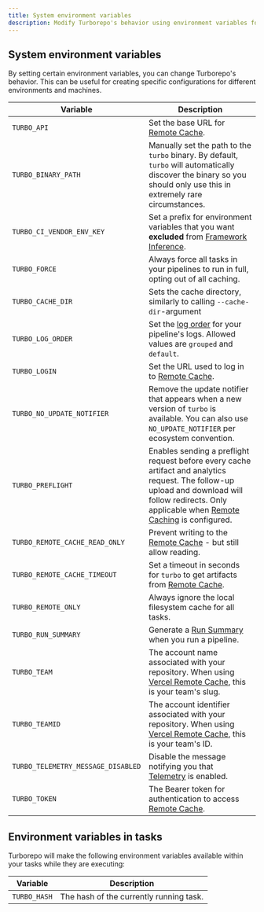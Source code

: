 ```yaml
---
title: System environment variables
description: Modify Turborepo's behavior using environment variables for different environments and machines.
---
```


## System environment variables

By setting certain environment variables, you can change Turborepo's behavior. This can be useful for creating specific configurations for different environments and machines.

| Variable                           | Description                                                                                                                                                                                                                                   |
| ---------------------------------- | --------------------------------------------------------------------------------------------------------------------------------------------------------------------------------------------------------------------------------------------- |
| `TURBO_API`                        | Set the base URL for [Remote Cache](/repo/docs/core-concepts/remote-caching).                                                                                                                                                                 |
| `TURBO_BINARY_PATH`                | Manually set the path to the `turbo` binary. By default, `turbo` will automatically discover the binary so you should only use this in extremely rare circumstances.                                                                          |
| `TURBO_CI_VENDOR_ENV_KEY`          | Set a prefix for environment variables that you want **excluded** from [Framework Inference](/repo/docs/core-concepts/caching/environment-variable-inputs#framework-inference).                                                               |
| `TURBO_FORCE`                      | Always force all tasks in your pipelines to run in full, opting out of all caching.                                                                                                                                                           |
| `TURBO_CACHE_DIR`                  | Sets the cache directory, similarly to calling `--cache-dir`-argument                                                                                                                                                                         |
| `TURBO_LOG_ORDER`                  | Set the [log order](https://turbo.build/repo/docs/reference/command-line-reference/run#--log-order) for your pipeline's logs. Allowed values are `grouped` and `default`.                                                                     |
| `TURBO_LOGIN`                      | Set the URL used to log in to [Remote Cache](/repo/docs/core-concepts/remote-caching).                                                                                                                                                        |
| `TURBO_NO_UPDATE_NOTIFIER`         | Remove the update notifier that appears when a new version of `turbo` is available. You can also use `NO_UPDATE_NOTIFIER` per ecosystem convention.                                                                                           |
| `TURBO_PREFLIGHT`                  | Enables sending a preflight request before every cache artifact and analytics request. The follow-up upload and download will follow redirects. Only applicable when [Remote Caching](/repo/docs/core-concepts/remote-caching) is configured. |
| `TURBO_REMOTE_CACHE_READ_ONLY`     | Prevent writing to the [Remote Cache](/repo/docs/core-concepts/remote-caching) - but still allow reading.                                                                                                                                     |
| `TURBO_REMOTE_CACHE_TIMEOUT`       | Set a timeout in seconds for `turbo` to get artifacts from [Remote Cache](/repo/docs/core-concepts/remote-caching).                                                                                                                           |
| `TURBO_REMOTE_ONLY`                | Always ignore the local filesystem cache for all tasks.                                                                                                                                                                                       |
| `TURBO_RUN_SUMMARY`                | Generate a [Run Summary](/repo/docs/reference/command-line-reference/run#--summarize) when you run a pipeline.                                                                                                                                |
| `TURBO_TEAM`                       | The account name associated with your repository. When using [Vercel Remote Cache](https://vercel.com/docs/monorepos/remote-caching#vercel-remote-cache), this is your team's slug.                                                           |
| `TURBO_TEAMID`                     | The account identifier associated with your repository. When using [Vercel Remote Cache](https://vercel.com/docs/monorepos/remote-caching#vercel-remote-cache), this is your team's ID.                                                       |
| `TURBO_TELEMETRY_MESSAGE_DISABLED` | Disable the message notifying you that [Telemetry](/repo/docs/telemetry) is enabled.                                                                                                                                                          |
| `TURBO_TOKEN`                      | The Bearer token for authentication to access [Remote Cache](/repo/docs/core-concepts/remote-caching).                                                                                                                                        |

## Environment variables in tasks

Turborepo will make the following environment variables available within your tasks while they are executing:

| Variable     | Description                             |
| ------------ | --------------------------------------- |
| `TURBO_HASH` | The hash of the currently running task. |
